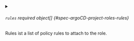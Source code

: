 

<PartialName />


<PartialDescription />



<details className="config-field" data-expandable="true">
<summary>

###### `rules` <span className="config-field-required" data-required="false">required</span> <span className="config-field-type">object[]</span> <span className="config-field-default"></span> <span className="config-field-enum"></span> {#spec-argoCD-project-roles-rules}

Rules ist a list of policy rules to attach to the role.

</summary>

<PartialRulesreference />


</details>


<PartialGroups />
